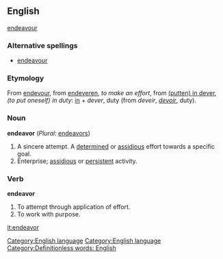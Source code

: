 ==English==
{{sync}} [[endeavour]]
[[Category:English language]]
===Alternative spellings===
*[[endeavour]]
===Etymology===
From {{enm}} [[endevour]], from [[endeveren]], ''to make an effort'', from [[putten in dever|(putten) in dever]], ''(to put oneself) in duty'': [[in]] + ''dever'', duty (from {{fro}} ''deveir'', ''[[devoir]]'', duty).

===Noun===
'''endeavor''' (''Plural:'' [[endeavors]])
# A sincere attempt.  A [[determined]] or [[assidious]] effort towards a specific goal. 
# Enterprise; [[assidious]] or [[persistent]] activity.

===Verb===
'''endeavor'''
# To attempt through application of effort.
# To work with purpose.
[[Category:English language]]
[[Category:Definitionless words: English]]

[[it:endeavor]]